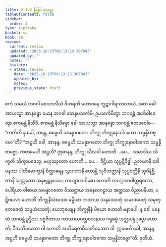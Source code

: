 ```yaml
---
title: 2.1.2 ဩဝါဒသုတ္တ
tableOfContents: false
sidebar:
  order: 2
type: tipitaka
basket: su
book: a8
review:
  current: review
  updated: '2025-10-23T09:13:28.307043'
  updated_by: ''
  notes: ''
  history:
  - state: review
    date: '2025-10-23T09:13:28.307043'
    updated_by: ''
    notes: ''
    previous_state: draft
---
```



<ReviewStatus review={frontmatter.review} showDetails={true} />

<HypothesisAnnotation frontmatter={frontmatter} />

<DynamicBreadcrumb />

<Division number="52" book="a8" e="ch" v="17" p="106">

<Paragraph number="556" book="a8">
ဧကံ သမယံ ဘဂဝါ ဝေသာလိယံ ဝိဟရတိ မဟာဝနေ ကူဋာဂါရသာလာယံ. အထ ခေါ အာယသ္မာ အာနန္ဒော ယေန ဘဂဝါ တေနုပသင်္ကမိ; ဥပသင်္ကမိတွာ ဘဂဝန္တံ အဘိဝါဒေတွာ ဧကမန္တံ နိသီဒိ. ဧကမန္တံ နိသိန္နော ခေါ အာယသ္မာ အာနန္ဒော ဘဂဝန္တံ ဧတဒဝေါစ—  “ကတိဟိ နု ခေါ, ဘန္တေ, ဓမ္မေဟိ သမန္နာဂတော ဘိက္ခု ဘိက္ခုနောဝါဒကော သမ္မန္နိတဗ္ဗော”တိ?
</Paragraph>

<Paragraph number="557" book="a8">
“အဋ္ဌဟိ ခေါ, အာနန္ဒ, ဓမ္မေဟိ သမန္နာဂတော ဘိက္ခု ဘိက္ခုနောဝါဒကော သမ္မန္နိတဗ္ဗော. ကတမေဟိ အဋ္ဌဟိ? ဣဓာနန္ဒ, ဘိက္ခု သီလဝါ ဟောတိ …ပေ…  သမာဒါယ သိက္ခတိ သိက္ခာပဒေသု; ဗဟုဿုတော ဟောတိ …ပေ…  ဒိဋ္ဌိယာ သုပ္ပဋိဝိဒ္ဓါ; ဥဘယာနိ ခေါ ပနဿ ပါတိမောက္ခာနိ ဝိတ္ထာရေန သွာဂတာနိ ဟောန္တိ သုဝိဘတ္တာနိ သုပ္ပဝတ္တီနိ သုဝိနိစ္ဆိတာနိ သုတ္တသော အနုဗျဉ္ဇနသော; ကလျာဏဝါစော ဟောတိ ကလျာဏဝါက္ကရဏော, ပေါရိယာ ဝါစာယ သမန္နာဂတော ဝိဿဋ္ဌာယ အနေလဂဠာယ အတ္ထဿ ဝိညာပနိယာ; ပဋိဗလော ဟောတိ ဘိက္ခုနိသံဃဿ ဓမ္မိယာ ကထာယ သန္ဒဿေတုံ သမာဒပေတုံ သမုတ္တေဇေတုံ သမ္ပဟံသေတုံ; ယေဘုယျေန ဘိက္ခုနီနံ ပိယော ဟောတိ မနာပေါ; န ခေါ ပနေတံ ဘဂဝန္တံ ဥဒ္ဒိဿ ပဗ္ဗဇိတာယ ကာသာယဝတ္ထဝသနာယ ဂရုဓမ္မံ အဇ္ဈာပန္နပုဗ္ဗော ဟောတိ; ဝီသတိဝဿော ဝါ ဟောတိ အတိရေကဝီသတိဝဿော ဝါ. ဣမေဟိ ခေါ, အာနန္ဒ, အဋ္ဌဟိ ဓမ္မေဟိ သမန္နာဂတော ဘိက္ခု ဘိက္ခုနောဝါဒကော သမ္မန္နိတဗ္ဗော”တိ.

</Paragraph>
</Division>

<Paragraph number="558" type="center" book="a8">
ဒုတိယံ.
</Paragraph>